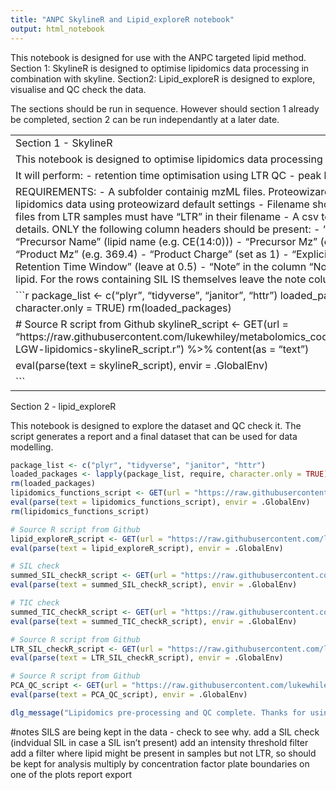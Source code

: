 ```yaml
---
title: "ANPC SkylineR and Lipid_exploreR notebook"
output: html_notebook
---
```

This notebook is designed for use with the ANPC targeted lipid method. 
Section 1: SkylineR is designed to optimise lipidomics data processing in combination with skyline.
Section2: Lipid_exploreR is designed to explore, visualise and QC check the data.

The sections should be run in sequence. However should section 1 already be completed, section 2 can be run independantly at a later date.

------------------------------------------------------------------------------------------------------------------------------------------------------------------------------------------------------
Section 1 - SkylineR

This notebook is designed to optimise lipidomics data processing in combination with skyline.

It will perform:
- retention time optimisation using LTR QC
- peak boundary fitting to all samples

REQUIREMENTS:
- A subfolder containig mzML files. Proteowizard should be used to convert Sciex targeted lipidomics data using proteowizard default settings
- Filename should match the LIMS where possible
- mzML files from LTR samples must have "LTR" in their filename
- A csv template containing the target transition details. ONLY the following column headers should be present: 
      - "Molecule List" (lipid family (e.g. CE))
      - "Precursor Name" (lipid name (e.g. CE(14:0)))
      - "Precursor Mz" (e.g. 614.6)
      - "Precursor Charge" (set as 1)
      - "Product Mz" (e.g. 369.4)
      - "Product Charge" (set as 1)
      - "Explicit Retention Time" (e.g. 11.66)
      - "Explicit Retention Time Window" (leave at 0.5)
      - "Note" in the column "Note" insert the SIL IS to be used for the target lipid. For the rows containing SIL IS themselves leave the note column blank.



```r
package_list <- c("plyr", "tidyverse", "janitor", "httr")
loaded_packages <- lapply(package_list, require, character.only = TRUE)
rm(loaded_packages)

# Source R script from Github
skylineR_script <- GET(url = "https://raw.githubusercontent.com/lukewhiley/metabolomics_code/main/ANPC_lipidomics_tools/scripts/2021-LGW-lipidomics-skylineR_script.r") %>% content(as = "text")

eval(parse(text = skylineR_script), envir = .GlobalEnv)


```



-----------------------------------------------------------------------------------------------------------------------------------------------------------------------------------------------------------

Section 2 - lipid_exploreR

This notebook is designed to explore the dataset and QC check it. The script generates a report and a final dataset that can be used for data modelling.

```r
package_list <- c("plyr", "tidyverse", "janitor", "httr")
loaded_packages <- lapply(package_list, require, character.only = TRUE)
rm(loaded_packages)
lipidomics_functions_script <- GET(url = "https://raw.githubusercontent.com/lukewhiley/metabolomics_code/main/ANPC_lipidomics_tools/functions/LGW_function_lipidomics_tools.r") %>% content(as = "text")
eval(parse(text = lipidomics_functions_script), envir = .GlobalEnv)
rm(lipidomics_functions_script)

# Source R script from Github
lipid_exploreR_script <- GET(url = "https://raw.githubusercontent.com/lukewhiley/metabolomics_code/main/ANPC_lipidomics_tools/scripts/2021-LGW-lipidomics-lipid_exploreR_script.r") %>% content(as = "text")
eval(parse(text = lipid_exploreR_script), envir = .GlobalEnv)

# SIL check
summed_SIL_checkR_script <- GET(url = "https://raw.githubusercontent.com/lukewhiley/metabolomics_code/main/ANPC_lipidomics_tools/scripts/2021-LGW-lipidomics-summed_SIL_checkR_script.r") %>% content(as = "text")
eval(parse(text = summed_SIL_checkR_script), envir = .GlobalEnv)

# TIC check
summed_TIC_checkR_script <- GET(url = "https://raw.githubusercontent.com/lukewhiley/metabolomics_code/main/ANPC_lipidomics_tools/scripts/2021-LGW-lipidomics-summed_TIC_checkR_script.R") %>% content(as = "text")
eval(parse(text = summed_TIC_checkR_script), envir = .GlobalEnv)

# Source R script from Github
LTR_SIL_checkR_script <- GET(url = "https://raw.githubusercontent.com/lukewhiley/metabolomics_code/main/ANPC_lipidomics_tools/scripts/2021-LGW-lipidomics-internal_standard_normaliseR.r") %>% content(as = "text")
eval(parse(text = LTR_SIL_checkR_script), envir = .GlobalEnv)

# Source R script from Github
PCA_QC_script <- GET(url = "https://raw.githubusercontent.com/lukewhiley/metabolomics_code/main/ANPC_lipidomics_tools/scripts/2021-LGW-lipidomics-PCA_QC_checkR_script.r") %>% content(as = "text")
eval(parse(text = PCA_QC_script), envir = .GlobalEnv)

dlg_message("Lipidomics pre-processing and QC complete. Thanks for using skylineR and lipid exploreR. TTFN.", type = 'ok')

```


#notes
SILS are being kept in the data - check to see why.
add a SIL check (indvidual SIL in case a SIL isn't present)
add an intensity threshold filter
add a filter where lipid might be present in samples but not LTR, so should be kept for analysis
multiply by concentration factor
plate boundaries on one of the plots
report export





